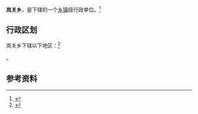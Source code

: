 {{中国乡级行政区|52/27/25/205/000}}

'''岚关乡'''，是{{PRC admin/fullname|52/27/25/205/000|3}}下辖的一个[[乡镇|乡镇]]级行政单位。<ref>{{PRC admin/ref sgc|{{PRC admin/parent|52/27/25/205/000}}}}</ref>

== 行政区划 ==

岚关乡下辖以下地区：<ref>{{PRC admin/ref sgc|52/27/25/205/000}}</ref>

{{PRC admin/children|52/27/25/205/000}}。

== 参考资料 ==

{{reflist}}

{{行政区划小作品}}
{{PRC admin/navcat|52/27/25/205/000}}
